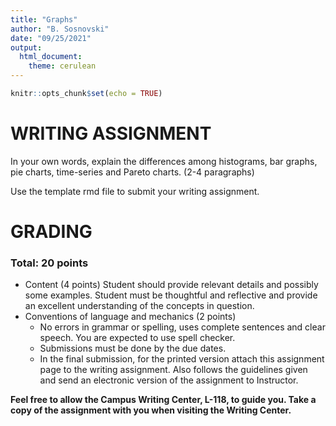 ```yaml
---
title: "Graphs"
author: "B. Sosnovski"
date: "09/25/2021"
output: 
  html_document: 
    theme: cerulean
---
```



```r
knitr::opts_chunk$set(echo = TRUE)
```


# WRITING ASSIGNMENT 

In your own words, explain the differences among histograms, bar graphs, pie charts, time-series and Pareto charts. (2-4 paragraphs)

Use the template rmd file to submit your writing assignment.

# GRADING

### Total: 20 points

* Content (4 points)
Student should provide relevant details and possibly some examples. Student must be thoughtful and reflective and provide an excellent understanding of the concepts in question.
* Conventions of language and mechanics (2 points)
   + No errors in grammar or spelling, uses complete sentences and clear speech. You are expected to use spell checker.
   + Submissions must be done by the due dates.
   + In the final submission, for the printed version attach this assignment page to the writing assignment. Also follows the guidelines given and send an electronic version of the assignment to Instructor.



**Feel free to allow the Campus Writing Center, L-118, to guide you.
Take a copy of the assignment with you when visiting the Writing Center.**
